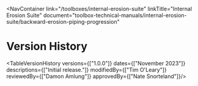 
<NavContainer 
  link="/toolboxes/internal-erosion-suite"
  linkTitle="Internal Erosion Suite" 
  document="toolbox-technical-manuals/internal-erosion-suite/backward-erosion-piping-progression"
></NavContainer>

# Version History

<TableVersionHistory
    versions={["1.0.0"]}
    dates={["November 2023"]}
    descriptions={["Initial release."]}
    modifiedBy={["Tim O'Leary"]}
    reviewedBy={["Damon Amlung"]}
    approvedBy={["Nate Snorteland"]}/>
